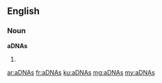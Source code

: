 ==English==

===Noun===
'''aDNAs'''

# {{plural of|aDNA}}

[[ar:aDNAs]]
[[fr:aDNAs]]
[[ku:aDNAs]]
[[mg:aDNAs]]
[[my:aDNAs]]